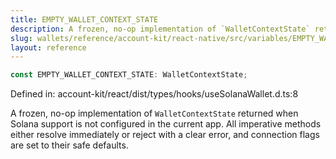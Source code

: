 ```yaml
---
title: EMPTY_WALLET_CONTEXT_STATE
description: A frozen, no-op implementation of `WalletContextState` returned when Solana support is not configured in the current app. All imperative methods either resolve immediately or reject with a clear error, and connection flags are set to their safe defaults.
slug: wallets/reference/account-kit/react-native/src/variables/EMPTY_WALLET_CONTEXT_STATE
layout: reference
---
```


```ts
const EMPTY_WALLET_CONTEXT_STATE: WalletContextState;
```

Defined in: account-kit/react/dist/types/hooks/useSolanaWallet.d.ts:8

A frozen, no-op implementation of `WalletContextState` returned when Solana
support is not configured in the current app. All imperative methods either
resolve immediately or reject with a clear error, and connection flags are
set to their safe defaults.
